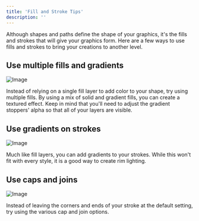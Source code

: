 ```yaml
---
title: 'Fill and Stroke Tips'
description: ''
---
```


Although shapes and paths define the shape of your graphics, it's the fills and strokes that will give your graphics form. Here are a few ways to use fills and strokes to bring your creations to another level. 

## Use multiple fills and gradients 

![Image](https://ucarecdn.com/1d813f73-7926-43d8-a992-d565a6670964/)

Instead of relying on a single fill layer to add color to your shape, try using multiple fills. By using a mix of solid and gradient fills, you can create a textured effect. Keep in mind that you'll need to adjust the gradient stoppers' alpha so that all of your layers are visible.

## Use gradients on strokes 

![Image](https://ucarecdn.com/9cb4bd09-17c4-46c0-98fc-83d06ef4104e/)

Much like fill layers, you can add gradients to your strokes. While this won't fit with every style, it is a good way to create rim lighting.

## Use caps and joins

![Image](https://ucarecdn.com/41e7b204-ecc6-4887-b4d8-1ccc2292b03f/)

Instead of leaving the corners and ends of your stroke at the default setting, try using the various cap and join options.